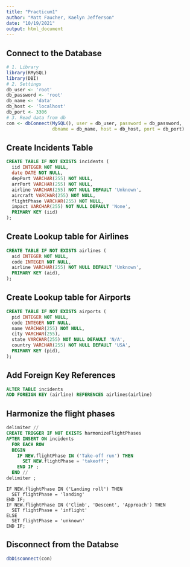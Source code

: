 ```yaml
---
title: "Practicum1"
author: "Matt Faucher, Kaelyn Jefferson"
date: "10/19/2021"
output: html_document
---
```

## Connect to the Database
```r
# 1. Library
library(RMySQL)
library(DBI)
# 2. Settings
db_user <- 'root'
db_password <- 'root'
db_name <- 'data'
db_host <- 'localhost'
db_port <- 3306
# 3. Read data from db
con <- dbConnect(MySQL(), user = db_user, password = db_password,
                 dbname = db_name, host = db_host, port = db_port)
```
## Create Incidents Table
```sql
CREATE TABLE IF NOT EXISTS incidents (
  iid INTEGER NOT NULL,
  date DATE NOT NULL,
  depPort VARCHAR(255) NOT NULL,
  arrPort VARCHAR(255) NOT NULL,
  airline VARCHAR(255) NOT NULL DEFAULT 'Unknown',
  aircraft VARCHAR(255) NOT NULL,
  flightPhase VARCHAR(255) NOT NULL,
  impact VARCHAR(255) NOT NULL DEFAULT 'None',
  PRIMARY KEY (iid)
);
```
## Create Lookup table for Airlines
```sql
CREATE TABLE IF NOT EXISTS airlines (
  aid INTEGER NOT NULL,
  code INTEGER NOT NULL,
  airline VARCHAR(255) NOT NULL DEFAULT 'Unknown',
  PRIMARY KEY (aid),
);
```
## Create Lookup table for Airports
```sql
CREATE TABLE IF NOT EXISTS airports (
  pid INTEGER NOT NULL,
  code INTEGER NOT NULL,
  name VARCHAR(255) NOT NULL,
  city VARCHAR(255),
  state VARCHAR(255) NOT NULL DEFAULT 'N/A',
  country VARCHAR(255) NOT NULL DEFAULT 'USA',
  PRIMARY KEY (pid),
);
```
## Add Foreign Key References
```sql
ALTER TABLE incidents
ADD FOREIGN KEY (airline) REFERENCES airlines(airline)
```
## Harmonize the flight phases
```sql
delimiter //
CREATE TRIGGER IF NOT EXISTS harmonizeFlightPhases
AFTER INSERT ON incidents
  FOR EACH ROW
  BEGIN
    IF NEW.flightPhase IN ('Take-off run') THEN
      SET NEW.flightPhase = 'takeoff';
    END IF ;
  END //
delimiter ;
```
    IF NEW.flightPhase IN ('Landing roll') THEN
      SET flightPhase = 'landing'
    END IF;
    IF NEW.flightPhase IN ('Climb', 'Descent', 'Approach') THEN
      SET flightPhase = 'inflight'
    ELSE
      SET flightPhase = 'unknown'
    END IF;
## Disconnect from the Databse
```r
dbDisconnect(con)
```